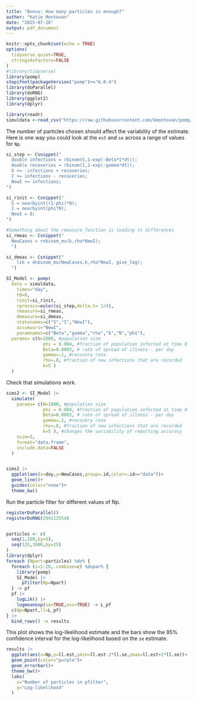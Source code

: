 ```yaml
---
title: "Bonus: How many particles is enough?"
author: "Katie Montovan"
date: "2025-07-26"
output: pdf_document
---
```


```r
knitr::opts_chunk$set(echo = TRUE)
options(
  tidyverse.quiet=TRUE,
  stringsAsFactors=FALSE
)
#library(tidyverse)
library(pomp)
stopifnot(packageVersion("pomp")>="6.0.4")
library(doParallel)
library(doRNG)
library(ggplot2)
library(dplyr)

library(readr)  
simuldata <-read_csv("https://raw.githubusercontent.com/kmontovan/pomp/refs/heads/main/SimulatedPompitisData.csv")
```

The number of particles chosen should affect the variability of the estimate. Here is one way you could look at the `est` and `se` across a range of values for `Np`.

```r
si_step <- Csnippet("
  double infections = rbinom(S,1-exp(-Beta*I*dt));
  double recoveries = rbinom(I,1-exp(-gamma*dt));
  S += -infections + recoveries;
  I += infections - recoveries;
  NewI += infections;
")

si_rinit <- Csnippet("
  S = nearbyint((1-phi)*N);
  I = nearbyint(phi*N);
  NewI = 0;
")

#Something about the rmeasure function is leading to differences
si_rmeas <- Csnippet("
  NewCases = rnbinom_mu(k,rho*NewI);
  ")

si_dmeas <- Csnippet("
    lik = dnbinom_mu(NewCases,k,rho*NewI, give_log);
  ")

SI_Model <- pomp(
  data = simuldata,
    times="day", 
    t0=0, 
    rinit=si_rinit,
    rprocess=euler(si_step,delta.t= 1/4), 
    rmeasure=si_rmeas,
    dmeasure=si_dmeas,
    statenames=c("S","I","NewI"),
    accumvars="NewI",
    paramnames=c("Beta","gamma","rho","k","N","phi"),
  params= c(N=1000, #population size
              phi = 0.004, #fraction of population infected at time 0
              Beta=0.0003, # rate of spread of illness - per day
              gamma=.1, #recovery rate
              rho=.8, #fraction of new infections that are recorded
              k=5 )
  )
```

Check that simulations work. 
```r
sims2 <- SI_Model |>
  simulate(
    params= c(N=1000, #population size
              phi = 0.004, #fraction of population infected at time 0
              Beta=0.0003, # rate of spread of illness - per day
              gamma=.1, #recovery rate
              rho=.8, #fraction of new infections that are recorded
              k=5 ), #changes the variability of reporting accuracy
    nsim=5, 
    format="data.frame",
    include.data=FALSE
  )


sims2 |>
  ggplot(aes(x=day,y=NewCases,group=.id,color=.id=="data"))+
  geom_line()+
  guides(color="none")+
  theme_bw()
```

Run the particle filter for different values of Np. 
```r
registerDoParallel()
registerDoRNG(294113554)


particles <- c(
  seq(1,100,by=5), 
  seq(125,1000,by=25)
)
library(dplyr)
foreach (Npart=particles) %do% {
  foreach (i=1:20,.combine=c) %dopar% {
    library(pomp)
    SI_Model |>
      pfilter(Np=Npart)
  } -> pf
  pf |>
    logLik() |>
    logmeanexp(se=TRUE,ess=TRUE) -> L_pf
  c(Np=Npart,ll=L_pf)
} |>
  bind_rows() -> results
```
This plot shows the log-likelihood estimate and the bars show the 95% confidence interval for the log-likelihood based on the ```se``` estimate.

```r
results |>
  ggplot(aes(x=Np,y=ll.est,ymin=ll.est-2*ll.se,ymax=ll.est+2*ll.se))+
  geom_point(color="purple")+
  geom_errorbar()+
  theme_bw()+
  labs(
    x="Number of particles in pfilter",
    y="Log-likelihood"
  )
```
